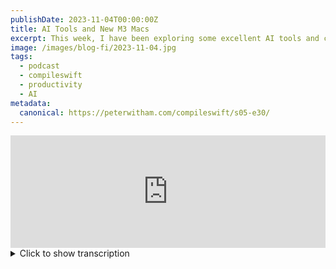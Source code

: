 ```yaml
---
publishDate: 2023-11-04T00:00:00Z
title: AI Tools and New M3 Macs
excerpt: This week, I have been exploring some excellent AI tools and catching up on the Apple M3 Macs, Xcode Cloud, and Apple's increasing service costs.
image: /images/blog-fi/2023-11-04.jpg
tags:
  - podcast
  - compileswift
  - productivity
  - AI
metadata:
  canonical: https://peterwitham.com/compileswift/s05-e30/
---
```


<iframe width="100%" height="180" frameborder="no" scrolling="no" seamless src="https://share.transistor.fm/e/97a4af2a/dark"></iframe>

<Player/>

<details>
  <summary>Click to show transcription</summary>

 #### Edited Transcription

 ### New Apple M3 Hardware

First, yes, Apple released new hardware with M3 chips. The name is no surprise, right?

I think it's worth noting that (and this is my opinion) the performance is much better than you would expect every time somebody releases new hardware.

But in reality, when you look at the numbers, you start to wonder if we're starting to reach that kind of plateau that you do with all computing things.

Eventually, they become more of a maintenance release than anything particularly stunning.

And what I mean by that is, at this point, any of the M chips, they're all so good that you start to wonder, what will they do next year?

They need to release new chips every year, and that's not just a knock on Apple; that's everybody, right? Because they want to ship new units.

But the problem is, what do they do when, like phones, they're all so good that people stop and say, you know what, I don't need a new one every year?

What I've got is more than good enough, and that's where I'm at, right? Not to say that if you offered me an M3 Mac, hey, I'll take it. Anyone? Anybody? Nope? OK.

But my M1 Pro Max, my 14-inch, still performs above and beyond realistically anything I need.

And therefore, I don't need to upgrade. I didn't see the need to upgrade to an M2. As far as I can tell, there's no reason for me to upgrade to an M3.

Again, that's not to say that it's not worth it. But when you have this situation where everything is so fast and so good, and it's very kind of incremental builds every year, you ask yourself, OK, if I've got one of these, maybe I need to wait a few more years, few more cycles before I need another one.

And that's kind of a problem for Apple. Because when you produce genuinely stunning hardware like the M chips, what do you do year after year to keep shipping those units?

We're also seeing this with the iPhone and probably the iPad. When they're all so good, what do you do every year to convince people to keep buying new ones and upgrading?

Because that's really what we're talking about at this point, I would imagine it's more folks upgrading hardware than new users.

Now, of course, personally, hey, I'd love to see more people switch to Mac. That's just my opinion. For the most part, right, especially when you're talking development community, it's really about upgrading.

And at what point do you say, you know, what I've got is more than good enough? And especially with all the cloud services and everything else, it's more than good enough.

There is no wrong Mac choice out there. Even the lowest spec is genuinely more than enough for tasks, right? And that's kind of where I'm at with this. So what are you going to do every year?

You need to keep shipping new chips because you're a company, and you need to make money. And the same with phones and tablets and everything else.

It will be interesting to see. Now, the other thing to mention in the news, which relates to this, is that one thing you do is raise the price of some of the other services that you offer, some of the other hardware, whatever it is that people use.

You know that they're locked in, and you can do it. And I don't mean that in a critical way. I mean that from a business perspective, that's what you do.

And that's what Apple is doing. They are raising the price of some of their services- I think most of them. And, you know, two hit me in particular.

Well, realistically, one hits me because I have a family plan. I have Apple TV+ and all the services with the family plan.

But it's more about getting the storage. And, you know, yes, I think Apple storage is expensive, just like most folks do. But, when something's costing me about $23 a month and now Apple's raising the price a couple of dollars to $25, I think it is approximately.

You know, that's what you do. You raise the price of something else to try and offset where you're seeing a bit of a dip, a bit of a flattening of the curve. Right. And I think that that's what's happening with iPhones.

Apple's got to keep the investors happy, and I get that. So they have got to keep boosting those profits.

One way to do that is to raise the price of services.

And I have two opinions on that, one from a business perspective. Yeah, you have to do that right.

Everything gets more expensive over time. It's just the way it is, unfortunately. You know, on the flip side, if I'm paying approximately twenty-three dollars for something and I need that service and value that service, I'll be honest.

It's not going to bother me greatly to pay twenty-five dollars. Right. I'm not going to suddenly say, " Hey, I thought this was a fantastic service for twenty-three dollars, but I think you're asking too much to make me pay twenty-five. "

I mean, it's just not going to happen. I get it. It'll happen for some folks, but you were probably looking for ways to stop paying that anyway.

In my opinion, the price change is not that bad.

I'm OK with it because I greatly value those services.

### XCode Cloud

Now, something else that I've been thinking about recently, too, is Xcode Cloud.

I am still not using it, and although many people I know have played with it, they're not using it either.

If memory serves, I think the free tier plan will expire soon.

I forget the specific date, but I wonder if they will extend that.

I would love to know if Xcode Cloud as a service is going as well as Apple hoped or better.

Or maybe it's not going great, and they look at it and go, you know what, we need to keep incentivizing people to try it out.

It will be interesting to see. I haven't used it enough to know whether it's worth paying for.

If I were a big production house, it probably is. But the problem is you can go to so many other excellent services.

Bitrise is a very well-known competitor to Xcode Cloud.

Sometimes, when you look at these things, you realize that this third-party service is the financially better option.

There are other options out there. And many folks I know are also taking their old Macs and then using them as build machines or servers or both. And that's another option right there, right?

If you are in a situation where you're not allowed to let that source code wander out to a third-party service for whatever reason. That's another option.

Find an old Mac you may have somewhere, turn it into your build machine, put it in a nicely ventilated closet, and forget about it.

Of course, eventually, you will hit the problem that it won't be able to run the latest Xcode because, more and more, it needs the latest OS, and it's all part of a conspiracy theory.

I'm just kidding. Or am I? Anyway, eventually, you won't be able to upgrade that Mac, but if you've got an M chip, it'll probably keep you going for a while.

That's something else I might talk about there.

### AI Tools

I also want to discuss tools I have used in the past week.

I've been embracing AI a bit more, and I'll put some links in the show notes.

It's a fantastic tool, and I'll sort of dangle the carrot here, as it were. I'm going to be talking to some folks soon, very soon, about some of these tools.

But Developer Duck is the name of the app. And I'll put a link in the show notes.

And it works. It integrates nicely with Xcode. And I have been playing around with it for refactoring my code, just making my terrible code better.

Also, the surprising function that works well is that I can select some of my code and have it, say, document this for me.

It then goes away and analyzes it. It uses chat GPT. There is a free version and a paid version.

You know, as I always say, support your developers, right? Support your toolmakers.

The free version uses chat GPT 3.5, I believe, and the paid one uses four or whatever the latest version is.

But I've been using the free version to evaluate it for purposes of the podcast.

I will go all in on this because it does a beautiful job of documenting code.

I'm genuinely shocked at how good it is. It also does an excellent job of reformatting and generating my code.

I was playing around on the live stream the other day. You can find the live streams at compileswift.com/livestream or twitch.tv/compileswift.

We're playing around with it. And it just so happens the app developer was watching, and we were having some fun with it.

I also purposefully took a bad, nested if statement.

Right. We've all been there: if, if, if, if, and so on. You know how it goes.

And I took the whole thing and put it in Developer Duck and said, make this code better. And it did. Of course, you know where this is going.

It made a switch statement, simplified it, and created a function for the function call with the repetitive code.

And, you know, it doesn't sound like a big deal. Yes, you may have eventually thought of it yourself.

But this thing did it in a couple of seconds. Right. The developer doc did it in a couple of seconds. I put my code in and away.

Well, OK. Full disclosure: I put 'some' of the code in. It didn't work.

That was my fault. I should have trusted the tool and entered all the code because as soon as I did, it worked beautifully.

So, hey, that's a user error right there. Right.

But these tools like developer doc and then they're coming along nicely.

And it is very well worth you spending time looking at them. All the usual warnings, of course. Right.

Don't just take the code, put it in, and hope for the best.

Make sure you understand the code that you're putting in. I'll put that out there first of all.

Right. But also take advantage of these tools, even if you're using them for documenting code.

It's great. I mean, it did a beautiful job explaining exactly what my code did.

And, you know, six months from now, I'm going to be glad I did that.

I'm almost tempted to write some macro or something like, hey, document the code when I save the file.

I don't know. We'll see. But a brave new world. Right.

So that's very interesting. Now, along with that, I have been playing with some other tools and another one that I'm using here.

Again, I'll link the show notes to MacWhisper, which I can use to transcribe my podcasts like this one.

And what I do is I can either do it in real-time or I can give it an audio file, and it will transcribe it locally.

It does a stunning job of being accurate because you can choose different levels of complexity.

It downloads different models to your machine. And that's how it's able to do it locally.

Depending on how much space you have, you might want a two-gigabyte or three-gigabyte file or something else.

It is unbelievably accurate. Then I can do what I do, and I'll probably make some videos or talk about this.

But I take that transcription; I put it in Bear Notes. Gosh, I love Bear Notes, don't you?

And then I use another tool to say, " Hey, make this documentation better. "

And one of the ones I'm using now is, again, available on the beautiful, excellent Setapp service.

If you're not using Setapp, I'm unsure what's wrong with you. At this point, it offers hundreds of tools.

Just go to PeterWitham.com/setapp to get yourself started.

And I'm using one called Elphas. It's an inline tool, and it lives in your system tray.

I can select some text, and you'll see a little elephant icon. I can then tell it, " Hey, make this text better in the voice of." And I can pick whatever it is, you know, professional, friendly, viral, whatever.

And it does it incredible. And so it's made transcriptions possible for the podcast.

And on top of that, my favorite audio software company of all time, Rogue Amoeba, shoutout to Rogue Amoeba.

They have just released a transcription block that I am testing for you right now, as I'm recording this through Audio Hijack Pro.

There's a transcription block. As I record locally on my machine, it will transcribe automatically.

Well, after I finished the recording right there in Audio Hijack. So, shout out to those folks. We'll see how that goes.

So that's just a few catch-up things. There's some news, but I want to discuss some of these tools because they are super helpful to us as developers and content makers.

Things will only continue to get better. So, embracing them and learning ways to improve your life is the way to go.

I have some interviews that I think you will find genuinely fascinating, just like all the ones in the past. And I'm very excited about these.

So, if you haven't already, follow the podcast. It costs you nothing. That's the good news.

But if you want to express gratitude, you can support the podcast. To do so, go to [PeterWitham.com/bmc](https://peterwitham.com/bmc).

Please buy me a coffee. I'd appreciate it. As you know, I love my coffee. I will speak to you in the next episode.

If this has been helpful. You know what to do, folks. I'll see you then.
</details>
